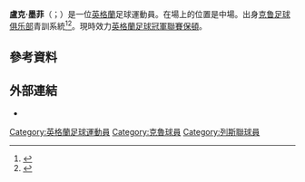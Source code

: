 {{noteTA
|G1=Football
|G2=FAcup
|1=zh-hans:墨菲; zh-hk:梅菲;
}}

{{Infobox football biography
| name = 盧克·墨菲<br>Luke Murphy
| image = lukemurphy.png
| image_size = 200
| caption = 
| fullname = Luke John Murphy<ref>{{cite web |url=https://www.efl.com/siteassets/efl-documents/efl-professional-retain-list--free-transfers---2017-18.pdf |title=Club list of registered players: As at 19th May 2018: Leeds United |publisher=English Football League |format=PDF |page=21 |accessdate=17 June 2018 |archive-date=2018-06-15 |archive-url=https://web.archive.org/web/20180615205339/https://www.efl.com/siteassets/efl-documents/efl-professional-retain-list--free-transfers---2017-18.pdf |dead-url=no }}</ref>
| birth_date = {{birth date and age|1989|10|21|df=y}}<ref name="Hugman2010-11">{{cite book
 | editor-first = Barry J.
 | editor-last = Hugman
 | title = The PFA Footballers' Who's Who 2010–11
 | year = 2010
 | publisher = Mainstream Publishing
 | isbn = 978-1-84596-601-0
 | page = 301 }}</ref>
| birth_place = [[英格蘭|英格蘭]][[馬格斯菲特|馬格斯菲特]]
| height = {{height|ft=6|in=2}}<ref name="Hugman2010-11"/>
| position = [[中場|中場]]
| currentclub = [[博爾頓足球俱樂部|保頓]]
| clubnumber = 15
| youthyears1 = {{0|0000}}–2008
| youthclubs1 = [[克魯足球俱樂部|克魯]]
| years1 = 2008–2013 | clubs1 =[[克魯足球俱樂部|克魯]]| caps1 = 161 | goals1 = 21
| years2 = 2013–2018     | clubs2 = [[列斯聯足球會|列斯聯]]| caps2 = 103 | goals2 = 7
| years3 = 2017      | clubs3 = → [[博爾頓足球俱樂部|保頓]] (loan)| caps3 = 19 | goals3 = 1
| years4 = 2017–2018      | clubs4 = → [[博爾頓足球俱樂部|保頓]] (loan)| caps4 = 38 | goals4 = 1
| years5 = 2018–         | clubs5 = [[博爾頓足球俱樂部|保頓]]| caps5 = 1 | goals5 = 0
| club-update = 4 August 2018
}}

'''盧克·墨菲'''（{{lang-en|Luke Murphy}}；{{bd|1989年|10月21日}}）是一位[[英格蘭|英格蘭]]足球運動員。在場上的位置是中場。出身[[克鲁足球俱乐部|克鲁足球俱乐部]]青訓系統<ref>{{cite news
 |url          = http://www.bbc.co.uk/sport/0/football/22952002
 |title        = Luke Murphy: Wolves expected to sign Crewe Alexandra captain
 |publisher    = BBC Sport
 |date         = 2013年6月25日
 |language     = en
 |accessdate   = 2015年6月8日
 |archive-date = 2013年10月17日
 |archive-url  = https://web.archive.org/web/20131017204021/http://www.bbc.co.uk/sport/0/football/22952002
 |dead-url     = no
}}</ref><ref>{{cite news
 |url          = http://www.bbc.co.uk/sport/0/football/23096926
 |title        = Luke Murphy: Blackburn offer for Crewe captain accepted
 |publisher    = BBC Sport
 |date         = 2013年6月28日
 |language     = en
 |accessdate   = 2015年6月8日
 |archive-date = 2013年10月17日
 |archive-url  = https://web.archive.org/web/20131017204017/http://www.bbc.co.uk/sport/0/football/23096926
 |dead-url     = no
}}</ref>。現時效力[[英格蘭足球冠軍聯賽|英格蘭足球冠軍聯賽]][[博爾頓足球俱樂部|保頓]]。

==參考資料==
{{Reflist}}

==外部連結==
*{{soccerbase|50308}}

{{DEFAULTSORT:Murphy, Luke}}
[[Category:英格蘭足球運動員|Category:英格蘭足球運動員]]
[[Category:克魯球員|Category:克魯球員]]
[[Category:列斯聯球員|Category:列斯聯球員]]